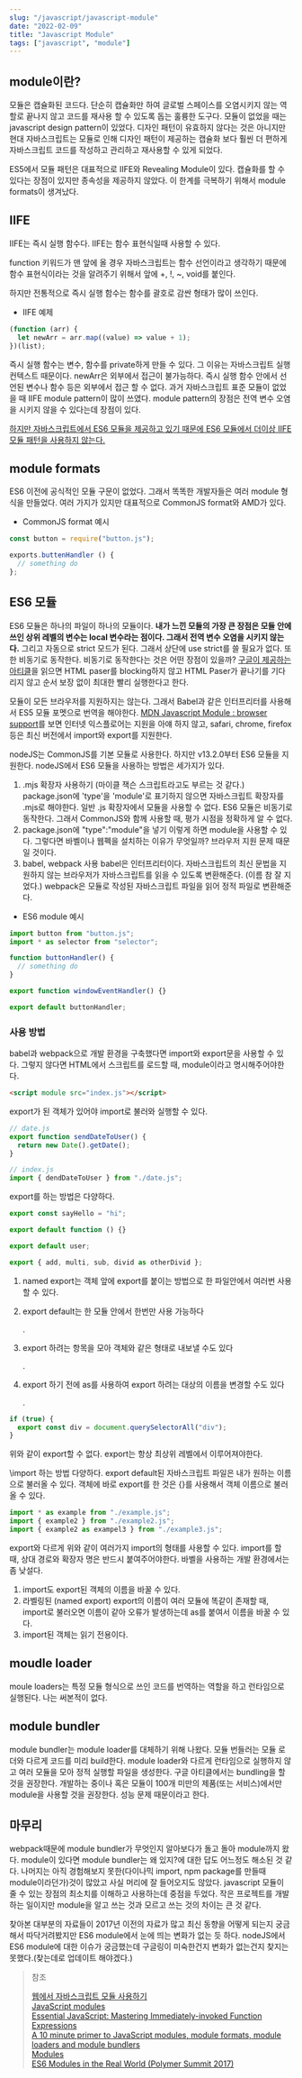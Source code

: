 ```yaml
---
slug: "/javascript/javascript-module"
date: "2022-02-09"
title: "Javascript Module"
tags: ["javascript", "module"]
---
```


## module이란?

모듈은 캡슐화된 코드다. 단순히 캡슐화만 하여 글로벌 스페이스를 오염시키지 않는 역할로 끝나지 않고 코드를 재사용 할 수 있도록 돕는 훌륭한 도구다. 모듈이 없었을 때는 javascript design pattern이 있었다. 디자인 패턴이 유효하지 않다는 것은 아니지만 현대 자바스크립트는 모듈로 인해 디자인 패턴이 제공하는 캡슐화 보다 훨씬 더 편하게 자바스크립트 코드를 작성하고 관리하고 재사용할 수 있게 되었다.

ES5에서 모듈 패턴은 대표적으로 IIFE와 Revealing Module이 있다. 캡슐화를 할 수 있다는 장점이 있지만 종속성을 제공하지 않았다. 이 한계를 극복하기 위해서 module formats이 생겨났다.

## IIFE

IIFE는 즉시 실행 함수다. IIFE는 함수 표현식일때 사용할 수 있다.

function 키워드가 맨 앞에 올 경우 자바스크립트는 함수 선언이라고 생각하기 때문에 함수 표현식이라는 것을 알려주기 위해서 앞에 +, !, ~, void를 붙인다.

하지만 전통적으로 즉시 실행 함수는 함수를 괄호로 감싼 형태가 많이 쓰인다.

- IIFE 예제

```javascript
(function (arr) {
  let newArr = arr.map((value) => value + 1);
})(list);
```

즉시 실행 함수는 변수, 함수를 private하게 만들 수 있다. 그 이유는 자바스크립트 실행 컨텍스트 때문이다. newArr은 외부에서 접근이 불가능하다. 즉시 실행 함수 안에서 선언된 변수나 함수 등은 외부에서 접근 할 수 없다. 과거 자바스크립트 표준 모듈이 없었을 때 IIFE module pattern이 많이 쓰였다. module pattern의 장점은 전역 변수 오염을 시키지 않을 수 있다는데 장점이 있다.

[하지만 자바스크립트에서 ES6 모듈을 제공하고 있기 때문에 ES6 모듈에서 더이상 IIFE 모듈 패턴을 사용하지 않는다.](https://hashnode.com/post/do-es6-modules-make-the-case-of-iifes-obsolete-civ96wet80scqgc538un20es0)

## module formats

ES6 이전에 공식적인 모듈 구문이 없었다. 그래서 똑똑한 개발자들은 여러 module 형식을 만들었다. 여러 가지가 있지만 대표적으로 CommonJS format와 AMD가 있다.

- CommonJS format 예시

```javascript
const button = require("button.js");

exports.buttenHandler () {
  // something do
};
```

## ES6 모듈

ES6 모듈은 하나의 파일이 하나의 모듈이다. **내가 느낀 모듈의 가장 큰 장점은 모듈 안에 쓰인 상위 레벨의 변수는 local 변수라는 점이다. 그래서 전역 변수 오염을 시키지 않는다.** 그리고 자동으로 strict 모드가 된다. 그래서 상단에 use strict를 쓸 필요가 없다. 또한 비동기로 동작한다. 비동기로 동작한다는 것은 어떤 장점이 있을까? [구글이 제공하는 아티클](https://v8.dev/features/modules)을 읽으면 HTML paser를 blocking하지 않고 HTML Paser가 끝나기를 기다리지 않고 순서 보장 없이 최대한 빨리 실행한다고 한다.

모듈이 모든 브라우저를 지원하지는 않는다. 그래서 Babel과 같은 인터프리터를 사용해서 ES5 모듈 포멧으로 번역을 해야한다. [MDN Javascript Module : browser support](https://developer.mozilla.org/ko/docs/Web/JavaScript/Guide/Modules#browser_support)를 보면 인터넷 익스플로어는 지원을 아얘 하지 않고, safari, chrome, firefox 등은 최신 버전에서 import와 export를 지원한다.

nodeJS는 CommonJS를 기본 모듈로 사용한다. 하지만 v13.2.0부터 ES6 모듈을 지원한다. nodeJS에서 ES6 모듈을 사용하는 방법은 세가지가 있다.

1. .mjs 확장자 사용하기 (마이클 잭슨 스크립트라고도 부르는 것 같다.)
   package.json에 'type'을 'module'로 표기하지 않으면 자바스크립트 확장자를 .mjs로 해야한다. 일반 .js 확장자에서 모듈을 사용할 수 없다.
   ES6 모듈은 비동기로 동작한다. 그래서 CommonJS와 함께 사용할 때, 평가 시점을 정확하게 알 수 없다.
2. package.json에 "type":"module"을 넣기
   이렇게 하면 module을 사용할 수 있다. 그렇다면 바벨이나 웹펙을 설치하는 이유가 무엇일까? 브라우저 지원 문제 때문일 것이다.
3. babel, webpack 사용
   babel은 인터프리터이다. 자바스크립트의 최신 문법을 지원하지 않는 브라우저가 자바스크립트를 읽을 수 있도록 변환해준다. (이름 참 잘 지었다.)
   webpack은 모듈로 작성된 자바스크립트 파일을 읽어 정적 파일로 변환해준다.

- ES6 module 예시

```javascript
import button from "button.js";
import * as selector from "selector";

function buttonHandler() {
  // something do
}

export function windowEventHandler() {}

export default buttonHandler;
```

### 사용 방법

babel과 webpack으로 개발 환경을 구축했다면 import와 export문을 사용할 수 있다. 그렇지 않다면 HTML에서 스크립트를 로드할 때, module이라고 명시해주어야한다.

```HTML
<script module src="index.js"></script>
```

export가 된 객체가 있어야 import로 불러와 실행할 수 있다.

```javascript
// date.js
export function sendDateToUser() {
  return new Date().getDate();
}

// index.js
import { dendDateToUser } from "./date.js";
```

export를 하는 방법은 다양하다.

```javascript
export const sayHello = "hi";

export default function () {}

export default user;

export { add, multi, sub, divid as otherDivid };
```

1. named export는 객체 앞에 export를 붙이는 방법으로 한 파일안에서 여러번 사용할 수 있다.
2. export default는 한 모듈 안에서 한번만 사용 가능하다

   .
3. export 하려는 항목을 모아 객체와 같은 형태로 내보낼 수도 있다

   .
4. export 하기 전에 as를 사용하여 export 하려는 대상의 이름을 변경할 수도 있다

   .

```javascript
if (true) {
  export const div = document.querySelectorAll("div");
}
```

위와 같이 export할 수 없다. export는 항상 최상위 레벨에서 이루어져야한다.

\import 하는 방법 다양하다. export default된 자바스크립트 파일은 내가 원하는 이름으로 불러올 수 있다. 객체에 바로 export를 한 것은 {}를 사용해서 객체 이름으로 불러올 수 있다.

```javascript
import * as example from "./example.js";
import { example2 } from "./example2.js";
import { example2 as exampel3 } from "./example3.js";
```

export와 다르게 위와 같이 여러가지 import의 형태를 사용할 수 있다. import를 할 때, 상대 경로와 확장자 명은 반드시 붙여주어야한다. 바벨을 사용하는 개발 환경에서는 좀 낮설다.

1. import도 export된 객체의 이름을 바꿀 수 있다.
2. 라벨링된 (named export) export의 이름이 여러 모듈에 똑같이 존재할 때, import로 불러오면 이름이 같아 오류가 발생하는데 as를 붙여서 이름을 바꿀 수 있다.
3. import된 객체는 읽기 전용이다.

## moudle loader

moule loaders는 특정 모듈 형식으로 쓰인 코드를 번역하는 역할을 하고 런타임으로 실행된다. 나는 써본적이 없다.

## module bundler

module bundler는 module loader를 대체하기 위해 나왔다. 모듈 번들러는 모듈 로더와 다르게 코드를 미리 build한다. module loader와 다르게 런타임으로 실행하지 않고 여러 모듈을 모아 정적 실행할 파일을 생성한다. 구글 아티클에서는 bundling을 할 것을 권장한다. 개발하는 중이나 혹은 모듈이 100개 미만의 제품(또는 서비스)에서만 module을 사용할 것을 권장한다. 성능 문제 때문이라고 한다.

## 마무리

webpack때문에 module bundler가 무엇인지 알아보다가 돌고 돌아 module까지 왔다. module이 있다면 module bundler는 왜 있지?에 대한 답도 어느정도 해소된 것 같다. 나머지는 아직 경험해보지 못한(다이나믹 import, npm package를 만들때 module이라던가)것이 많았고 사실 머리에 잘 들어오지도 않았다. javascript 모듈이 줄 수 있는 장점의 최소치를 이해하고 사용하는데 중점을 두었다. 작은 프로젝트를 개발하는 일이지만 module을 알고 쓰는 것과 모르고 쓰는 것의 차이는 큰 것 같다.

찾아본 대부분의 자료들이 2017년 이전의 자료가 많고 최신 동향을 어떻게 되는지 궁금해서 따닥거려봤지만 ES6 module에서 눈에 띄는 변화가 없는 듯 하다. nodeJS에서 ES6 module에 대한 이슈가 궁금했는데 구글링이 미숙한건지 변화가 없는건지 찾지는 못했다.(찾는데로 업데이트 해야겠다.)

> 참조
>
> [웹에서 자바스크립트 모듈 사용하기](https://velog.io/@widian/웹에서-자바스크립트-모듈-사용하기)  
> [JavaScript modules](https://v8.dev/features/modules)  
> [Essential JavaScript: Mastering Immediately-invoked Function Expressions](https://vvkchandra.medium.com/essential-javascript-mastering-immediately-invoked-function-expressions-67791338ddc6)  
> [A 10 minute primer to JavaScript modules, module formats, module loaders and module bundlers](https://www.jvandemo.com/a-10-minute-primer-to-javascript-modules-module-formats-module-loaders-and-module-bundlers/)  
> [Modules](https://developer.mozilla.org/ko/docs/Web/JavaScript/Guide/Modules#browser_support)  
> [ES6 Modules in the Real World (Polymer Summit 2017)](https://www.youtube.com/watch?v=fIP4pjAqCtQ)
